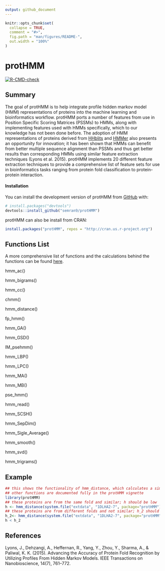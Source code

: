 ```yaml
---
output: github_document
---
```


<!-- README.md is generated from README.Rmd. Please edit that file -->

```r
knitr::opts_chunk$set(
  collapse = TRUE,
  comment = "#>",
  fig.path = "man/figures/README-",
  out.width = "100%"
)
```

# protHMM

<!-- badges: start -->
[![R-CMD-check](https://github.com/semran9/protHMM/actions/workflows/R-CMD-check.yaml/badge.svg)](https://github.com/semran9/protHMM/actions/workflows/R-CMD-check.yaml)
<!-- badges: end -->

## Summary

The goal of protHMM is to help integrate profile hidden markov model (HMM) representations of proteins into the machine learning and bioinformatics workflow. protHMM ports a number of features from use in Position Specific Scoring Matrices (PSSMs) to HMMs, along with implementing features used with HMMs specifically, which to our knowledge has not been done before. The adoption of HMM representations of proteins derived from [HHblits](https://doi.org/10.1038/nmeth.1818) and [HMMer](http://hmmer.org) also presents an opportunity for innovation; it has been shown that HMMs can benefit from better multiple sequence alignment than PSSMs and thus get better results than corresponding HMMs using similar feature extraction techniques (Lyons et al. 2015). protHMM implements 20 different feature extraction techniques to provide a comprehensive list of feature sets for use in bioinformatics tasks ranging from protein fold classification to protein-protein interaction.

#### Installation

You can install the development version of protHMM from [GitHub](https://github.com/) with:

``` r
# install.packages("devtools")
devtools::install_github("semran9/protHMM")
```

protHMM can also be install from CRAN:

```r
install.packages("protHMM", repos = "http://cran.us.r-project.org")
```


## Functions List

A more comprehensive list of functions and the calculations behind the functions can be found [here](https://semran9.github.io/protHMM/articles/protHMM.html).

hmm_ac()

hmm_bigrams()

hmm_cc()

chmm()

hmm_distance()

fp_hmm()

hmm_GA()

hmm_GSD()

IM_psehmm()

hmm_LBP()

hmm_LPC()

hmm_MA()

hmm_MB()

pse_hmm()

hmm_read()

hmm_SCSH()

hmm_SepDim()

hmm_Sigle_Average()

hmm_smooth()

hmm_svd()

hmm_trigrams()

## Example
```r
## this shows the functionality of hmm_distance, which calculates a similarity score between two proteins
## other functions are documented fully in the protHMM vignette
library(protHMM)
## these proteins are from the same fold and similar; h should be low
h <- hmm_distance(system.file("extdata", "1DLHA2-7", package="protHMM"), system.file("extdata", "1TEN-7", package="protHMM"))
## these proteins are from different folds and not similar; h_2 should be high
h_2<- hmm_distance(system.file("extdata", "1DLHA2-7", package="protHMM"), system.file("extdata", "1TAHA-23", package="protHMM"))
h < h_2
```

## References
 
Lyons, J., Dehzangi, A., Heffernan, R., Yang, Y., Zhou, Y., Sharma, A., & Paliwal, K. K. (2015). Advancing the Accuracy of Protein Fold Recognition by Utilizing Profiles From Hidden Markov Models. IEEE Transactions on Nanobioscience, 14(7), 761–772.
